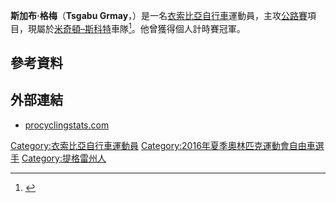 {{noteTA
|1=zh-tw:衣索比亞; zh-sg:衣索比亚; zh-cn:埃塞俄比亚; zh-hk:埃塞俄比亞;
}}
{{Infobox sportsperson
| name           = 斯加布·格梅<br />''Tsgabu Grmay''
| image          = Tsgabu Grmay.JPG
| image_size     = 220px
| caption        = 斯加布·格梅
| birth_name     = 
| fullname       = 
| nickname       = 
| nationality    = 
| residence      = 
| birth_date     = {{birth date and age|1991|8|25|df=yes}}
| birth_place    = [[衣索比亞|衣索比亞]][[默克萊|默克萊]]
| death_date     = 
| death_place    = 
| height         = {{height|m=1.75}}
| weight         = {{weight|kg=63}}
| website        = 
| country        = {{ETH}}
| sport          = [[自行車|自行車]]
| event          = [[公路自行車賽|公路賽]]
| olympics       = 
| show-medals    = yes
| medaltemplates = 
{{MedalSport|男子[[自行車|自行車]]}}
{{MedalCountry|{{ETH}}}}
{{MedalCompetition|[[非洲自行車錦標賽|非洲自行車錦標賽]]}}
{{MedalGold|[[2012年非洲自行車錦標賽|2012年 瓦加杜古]]|U23個人計時賽}}
{{MedalGold|[[2015年非洲自行車錦標賽|2015年 瓦特堡]]|個人計時賽}}
{{MedalSilver|[[2012年非洲自行車錦標賽|2012年 瓦加杜古]]|個人計時賽}}
{{MedalSilver|[[2016年非洲自行車錦標賽|2016年 卡薩布蘭卡]]|個人計時賽}}
{{MedalBronze|[[2010年非洲自行車錦標賽|2010年 -{zh-hans:基加利; zh-hk:基加利; zh-tw:吉佳利;}-]]|U23個人計時賽}}
{{MedalBronze|[[2015年非洲自行車錦標賽|2015年 瓦特堡]]|團體計時賽}}
}}
'''斯加布·格梅'''（'''Tsgabu Grmay'''，{{bd|1991年|8月25日|catIdx=Grmay, Tsgabu}}）是一名[[衣索比亞|衣索比亞]][[自行車|自行車]]運動員，主攻[[公路自行車賽|公路賽]]項目，現屬於[[米奇頓–斯科特|米奇頓–斯科特]]車隊<ref>{{cite web |url=http://www.procyclingstats.com/rider.php?id=134493 |title=Tsgabu Grmay |publisher=procyclingstats.com |date=2016-05-24 |accessdate=2016-05-24 |archive-date=2016-05-07 |archive-url=https://web.archive.org/web/20160507030950/http://www.procyclingstats.com/rider.php?id=134493 |dead-url=no }}</ref>。他曾獲得{{link-en|非洲自行車錦標賽|African Continental Cycling Championships}}個人計時賽冠軍。

== 參考資料 ==
{{Reflist}}

== 外部連結 ==
{{Commons category|Tsgabu Grmay}}
* [http://www.procyclingstats.com/rider.php?id=134493 procyclingstats.com] {{Wayback|url=http://www.procyclingstats.com/rider.php?id=134493 |date=20160507030950 }}

{{Ethiopia-stub}}

{{DEFAULTSORT:Grmay, Tsgabu}}
[[Category:衣索比亞自行車運動員|Category:衣索比亞自行車運動員]]
[[Category:2016年夏季奧林匹克運動會自由車選手|Category:2016年夏季奧林匹克運動會自由車選手]]
[[Category:提格雷州人|Category:提格雷州人]]